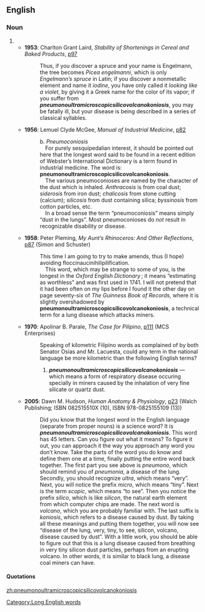 ==English==

===Noun===
{{en-noun|-}}

# {{alternative spelling of|[[pneumonoultramicroscopicsilicovolcanoconiosis]]}}
#* '''1953''': Charlton Grant Laird, ''Stability of Shortenings in Cereal and Baked Products'', [http://www.google.co.uk/books?id=vooaAAAAIAAJ&q=pneumonoultramicroscopicsilicovolcanokoniosis&dq=pneumonoultramicroscopicsilicovolcanokoniosis&pgis=1 p97]
#*: Thus, if you discover a spruce and your name is Engelmann, the tree becomes ''Picea engelmanni'', which is only ''Engelmann’s spruce'' in Latin; if you discover a nonmetallic element and name it ''iodine'', you have only called it ''looking like a violet'', by giving it a Greek name for the color of its vapor; if you suffer from '''''pneumonoultramicroscopicsilicovolcanokoniosis''''', you may be fatally ill, but your disease is being described in a series of classical syllables.
#* '''1956''': Lemuel Clyde McGee, ''Manual of Industrial Medicine'', [http://www.google.co.uk/books?id=aSg6AAAAMAAJ&q=pneumonoultramicroscopicsilicovolcanokoniosis&dq=pneumonoultramicroscopicsilicovolcanokoniosis&pgis=1 p82]
#*: b. ''Pneumoconiosis''
#*:  For purely sesquipedalian interest, it should be pointed out here that the longest word said to be found in a recent edition of Webster’s International Dictionary is a term found in industrial medicine. The word is: '''pneumonoultramicroscopicsilicovolcanokoniosis'''.
#*:  The various pneumoconioses are named by the character of the dust which is inhaled. ''Anthracosis'' is from coal dust; ''siderosis'' from iron dust; ''chalicosis'' from stone cutting (calcium); ''silicosis'' from dust containing silica; ''byssinosis'' from cotton particles, etc.
#*:  In a broad sense the term “pneumoconiosis” means simply “dust in the lungs”. Most pneumoconioses do ''not'' result in recognizable disability or disease.
#* '''1958''': Peter Pleming, ''My Aunt’s Rhinoceros: And Other Reflections'', [http://www.google.co.uk/books?id=xCUeAAAAMAAJ&q=pneumonoultramicroscopicsilicovolcanokoniosis&dq=pneumonoultramicroscopicsilicovolcanokoniosis&pgis=1 p87] (Simon and Schuster)
#*: This time I am going to try to make amends, thus (I hope) avoiding floccinaucinihilipilification.
#*:  This word, which may be strange to some of you, is the longest in the ''Oxford English Dictionary'' ; it means “estimating as worthless” and was first used in 1741. I will not pretend that it had been often on my lips before I found it the other day on page seventy-six of ''The Guinness Book of Records'', where it is slightly overshadowed by '''pneumonoultramicroscopicsilicovolcanokoniosis''', a technical term for a lung disease which attacks miners.
#* '''1970''': Apolinar B. Parale, ''The Case for Pilipino'', [http://www.google.co.uk/books?id=0Kp318XdM5kC&q=pneumonoultramicroscopicsilicovolcanokoniosis&dq=pneumonoultramicroscopicsilicovolcanokoniosis&pgis=1 p111] (MCS Enterprises)
#*: Speaking of kilometric Filipino words as complained of by both Senator Osias and Mr. Lacuesta, could any term in the national language be more kilometric than the following English terms?
#*:# '''''pneumonoultramicroscopicsilicovolcanokoniosis''''' — which means a form of respiratory disease occuring specially in miners caused by the inhalation of very fine silicate or quartz dust.
#* '''2005''': Dawn M. Hudson, ''Human Anatomy & Physiology'', [http://www.google.co.uk/books?id=fvXu_Y9200UC&pg=PA23&dq=pneumonoultramicroscopicsilicovolcanokoniosis&sig=1pmxqEjRi0S5fjBjB6waUF-Gwro p23] (Walch Publishing; ISBN 082515510X (10), ISBN 978-0825155109 (13))
#*: Did you know that the longest word in the English language (separate from proper nouns) is a science word? It is '''''pneumonoultramicroscopicsilicovolcanokoniosis'''''. This word has 45 letters. Can you figure out what it means? To figure it out, you can approach it the way you approach any word you don’t know. Take the parts of the word you do know and define them one at a time, finally putting the entire word back together. The first part you see above is ''pneumono'', which should remind you of ''pneumonia'', a disease of the lung. Secondly, you should recognize ''ultra'', which means “very”. Next, you will notice the prefix ''micro'', which means “tiny”. Next is the term ''scopic'', which means “to see”. Then you notice the prefix ''silico'', which is like ''silicon'', the natural earth element from which computer chips are made. The next word is ''volcano'', which you are probably familiar with. The last suffix is ''koniosis'', which refers to a disease caused by dust. By taking all these meanings and putting them together, you will now see “disease of the lung, very, tiny, to see, silicon, volcano, disease caused by dust”. With a little work, you should be able to figure out that this is a lung disease caused from breathing in very tiny silicon dust particles, perhaps from an erupting volcano. In other words, it is similar to black lung, a disease coal miners can have.

====Quotations====
{{seeCites}}

[[Category:Long English words]]

[[zh:pneumonoultramicroscopicsilicovolcanokoniosis]]